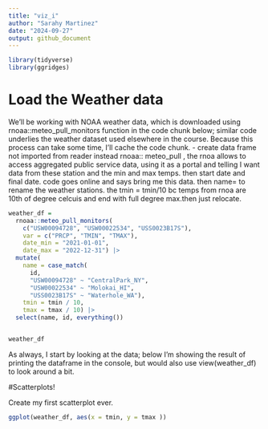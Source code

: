 ```yaml
---
title: "viz_i"
author: "Sarahy Martinez"
date: "2024-09-27"
output: github_document
---
```


```r
library(tidyverse)
library(ggridges)

```


# Load the Weather data 
We’ll be working with NOAA weather data, which is downloaded using rnoaa::meteo_pull_monitors function in the code chunk below; similar code underlies the weather dataset used elsewhere in the course. Because this process can take some time, I’ll cache the code chunk.
- create data frame not imported from reader instead rnoaa:: meteo_pull , the rnoa allows to access aggregated public service data, using it as a portal and telling I want data from these station and the min and max temps. then start date and final date. code goes online and says bring me this data. then name= to rename the weather stations. the tmin = tmin/10 bc temps from rnoa are 10th of degree celcuis and end with full degree max.then just relocate. 

```r
weather_df = 
  rnoaa::meteo_pull_monitors(
    c("USW00094728", "USW00022534", "USS0023B17S"),
    var = c("PRCP", "TMIN", "TMAX"), 
    date_min = "2021-01-01",
    date_max = "2022-12-31") |>
  mutate(
    name = case_match(
      id, 
      "USW00094728" ~ "CentralPark_NY", 
      "USW00022534" ~ "Molokai_HI",
      "USS0023B17S" ~ "Waterhole_WA"),
    tmin = tmin / 10,
    tmax = tmax / 10) |>
  select(name, id, everything())


weather_df
```

As always, I start by looking at the data; below I’m showing the result of printing the dataframe in the console, but would also use view(weather_df) to look around a bit.

#Scatterplots! 


Create my first scatterplot ever.

```r

ggplot(weather_df, aes(x = tmin, y = tmax ))




```


















